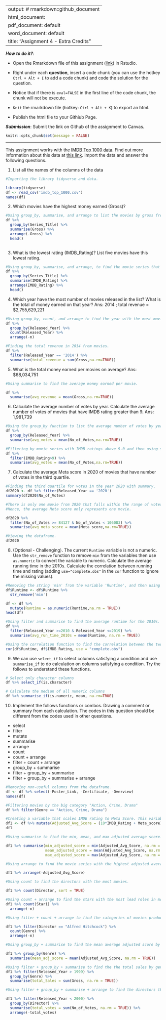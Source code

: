 
---
output: # rmarkdown::github_document
  html_document:
  pdf_document: default
  word_document: default
title: "Assignment 4 - Extra Credits"
---

***How to do it?***: 

- Open the Rmarkdown file of this assignment ([link](assignment4_extra_credits.Rmd)) in Rstudio. 

- Right under each **question**, insert  a code chunk (you can use the hotkey `Ctrl + Alt + I` to add a code chunk) and code the solution for the question. 

- Notice that if there is `eval=FALSE` in the first line of the code chunk, the chunk will not be execute.

- `Knit` the rmarkdown file (hotkey: `Ctrl + Alt + K`) to export an html.  

-  Publish the html file to your Githiub Page. 

***Submission***: Submit the link on Github of the assignment to Canvas. 

```r
knitr::opts_chunk$set(message = FALSE)
```

-------

This assignment works with the [IMDB Top 1000 data](../data/imdb_top_1000.csv).  Find out more information about this data at [this link](https://www.kaggle.com/datasets/harshitshankhdhar/imdb-dataset-of-top-1000-movies-and-tv-shows).  Import the data and answer the following questions. 

1. List all the names of the columns of the data

```r
#Importing the library tidyverse and data.

library(tidyverse)
df <- read_csv('imdb_top_1000.csv')
names(df)
```
2. Which movies have the highest money earned (Gross)?
```r
#Using group_by, summarise, and arrange to list the movies by gross from highest to lowest.
df %>%
  group_by(Series_Title) %>% 
  summarise(Gross) %>% 
  arrange(-Gross) %>% 
  head()
  
```
3. What is the lowest rating (IMDB_Rating)?  List five movies have this lowest rating.
```r
#Using group_by, summarise, and arrange, to find the movie series that has the lowest rating. The head function is used to print the 6 lowest rated movies on IMDB from the dataset. The five movies with the lowest rating are, '21 Grams', '25th Hour', '28 Days Later...', '300', and '50/50'
df %>%
  group_by(Series_Title) %>% 
  summarise(IMDB_Rating) %>% 
  arrange(IMDB_Rating) %>% 
  head()
```
4. Which year have the most number of movies released in the list?  What is the total of money earned on that year? Ans: 2014 ; total revenue = $2,755,629,221	
```r
#Using group_by, count, and arrange to find the year with the most movies released.
df %>% 
  group_by(Released_Year) %>% 
  count(Released_Year) %>% 
  arrange(-n)
```
```r
#Finding the total revenue in 2014 from movies.
df %>%
  filter(Released_Year == '2014') %>% 
  summarise(total_revenue = sum(Gross,na.rm=TRUE))
```

5. What is the total money earned per movies on average? Ans: $68,034,751
```r
#Using summarise to find the average money earned per movie.

df %>% 
  summarise(avg_revenue = mean(Gross,na.rm=TRUE))
```
6. Calculate the average number of votes by year. Calculate the average number of votes of movies that have IMDB rating greater than 9. Ans: 1,981,739	
```r
#Using the group_by function to list the average number of votes by year.
df %>% 
  group_by(Released_Year) %>% 
  summarise(avg_votes = mean(No_of_Votes,na.rm=TRUE))
```
```r
#Filtering by movie series with IMDB ratings above 9.0 and then using summarise to find the average number of votes.
df %>%
  filter(IMDB_Rating>9) %>% 
  summarise(avg_votes = mean(No_of_Votes,na.rm=TRUE))

```
7. Calculate the average Meta score in 2020 of movies that have number of votes in the third quartile.
```r
#Finding the third quartile for votes in the year 2020 with summary. 
df2020 <- df %>% filter(Released_Year == '2020')
summary(df2020$No_of_Votes)
```
```r
#There is only one movie from 2020 that falls within the range of votes.
#Hence, the average Meta score only represents one movie.

df2020 %>% 
  filter(No_of_Votes >= 84127 & No_of_Votes < 106083) %>% 
  summarise(avg_meta_score = mean(Meta_score,na.rm=TRUE))

```
```r
#Viewing the dataframe.
df2020
```

8. (Optional - Challenging). The current `Runtime` variable is not a numeric. Use the `str_remove` function to remove ` min` from the variables then use `as.numeric` to convert the variable to numeric. Calculate the average running time in the 2010s. Calculate the correlation between running time and rating (adding `use="complete.obs"` in the `cor` function to ignore the missing values).  
```r
#Removing the string 'min' from the variable 'Runtime', and then using mutate to change the class from character to numeric. These changes are then saved to the dataframe.
df$Runtime <- df$Runtime %>% 
  str_remove('min')

df <- df %>%
  mutate(Runtime = as.numeric(Runtime,na.rm = TRUE))
head(df)
```
```r
#Using filter and summarise to find the average runtime for the 2010s.
df %>% 
  filter(Released_Year >=2010 & Released_Year <=2019) %>% 
  summarise(avg_run_time_2010s = mean(Runtime, na.rm = TRUE))
```
```r
#Using the correlation function to find the correlation between the two numeric variables 'Runtime' and 'IMDB_Rating'.
cor(df$Runtime, df$IMDB_Rating, use = "complete.obs")
```

9. We can use `select_if` to select columns satisfying a condition and use `summarise_if` to do calculation on columns satisfying a condition.  Try the follows to understand these functions. 

```r
# Select only character columns
df %>% select_if(is.character)

# Calculate the median of all numeric columns
df %>% summarise_if(is.numeric, mean, na.rm=TRUE)
```
10. Implement the follows functions or combos. Drawing a comment or summary from each calculation. The codes in this question should be different from the codes used in other questions.

- select
- filter
- mutate
- summarise
- arrange
- count
- count + arrange
- filter + count + arrange
- group_by + summarise
- filter + group_by + summarise
- filter + group_by + summarise + arrange

```r
#Removing non-useful columns from the dataframe.
df <- df %>% select(-Poster_Link, -Certificate, -Overview)
names(df)
```
```r
#Filtering movies by the big category "Action, Crime, Drama"
df %>% filter(Genre == "Action, Crime, Drama")
```
```r
#Creating a variable that scales IMDB rating to Meta Score. This variable represents the average of the two.
df1 <- df %>% mutate(Adjusted_Avg_Score = (10*IMDB_Rating + Meta_score)/2)
df1
```
```r
#Using summarise to find the min, mean, and max adjusted average score.

df1 %>% summarise(min_adjusted_score = min(Adjusted_Avg_Score, na.rm = TRUE),
                  mean_adjusted_score = mean(Adjusted_Avg_Score, na.rm = TRUE),
                  max_adjusted_score = max(Adjusted_Avg_Score, na.rm = TRUE))
```

```r
#Using arrange to find the movie series with the highest adjusted average score.

df1 %>% arrange(-Adjusted_Avg_Score)
```
```r
#Using count to find the directors with the most movies. 

df1 %>% count(Director, sort = TRUE)
```
```r
#Using count + arrange to find the stars with the most lead roles in movies.
df1 %>% count(Star1) %>% 
  arrange(-n)
```
```r
#Using filter + count + arrange to find the categories of movies produced by Alfred Hitchcock.

df1 %>% filter(Director == "Alfred Hitchcock") %>% 
  count(Genre) %>% 
  arrange(-n)
```
```r
#Using group_by + summarise to find the mean average adjusted score by genre.

df1 %>% group_by(Genre) %>% 
  summarise(mean_adj_score = mean(Adjusted_Avg_Score, na.rm = TRUE))
```
```r
#Using filter + group_by + summarise to find the the total sales by genre since 2000.
df1 %>% filter(Released_Year > 1999) %>% 
  group_by(Genre) %>% 
  summarise(total_Sales = sum(Gross, na.rm = TRUE))
```
```r
#Using filter + group_by + summarise + arrange to find the directors that produced the most votes from their movies in the 20th century.

df1 %>% filter(Released_Year < 2000) %>% 
  group_by(Director) %>% 
  summarise(total_votes = sum(No_of_Votes, na.rm = TRUE)) %>% 
  arrange(-total_votes)
```